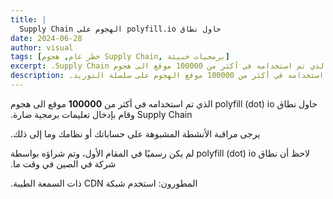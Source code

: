 ```yaml
---
title: |
  ‫حاول نطاق polyfill.io الهجوم على Supply Chain‬
date: 2024-06-28
author: visual
tags: [خطر عام, هجوم Supply Chain, برمجيات خبيثة]
excerpt: ‫حاول نطاق polyfill (dot) io الذي تم استخدامه في أكثر من 100000 موقع الى هجوم Supply Chain.‬
description: ‫حاول نطاق polyfill (dot) io الذي تم استخدامه في أكثر من 100000 موقع الهجوم على سلسلة التوريد.‬
---
```



‫حاول نطاق polyfill (dot) io الذي تم استخدامه في أكثر من **100000** موقع الى هجوم Supply Chain وقام بإدخال تعليمات برمجية ضارة.‬

‫يرجى مراقبة الأنشطة المشبوهة على حساباتك أو نظامك وما إلى ذلك.‬

‫لاحظ أن نطاق polyfill (dot) io لم يكن رسميًا في المقام الأول، وتم شراؤه بواسطة شركة في الصين في وقت ما.‬

‫المطورون: استخدم شبكة CDN ذات السمعة الطيبة.‬

<LinkPreview id="https://sansec.io/research/polyfill-supply-chain-attack" />
 
<LinkPreview id="https://github.com/polyfillpolyfill/polyfill-service/issues/2873" />
